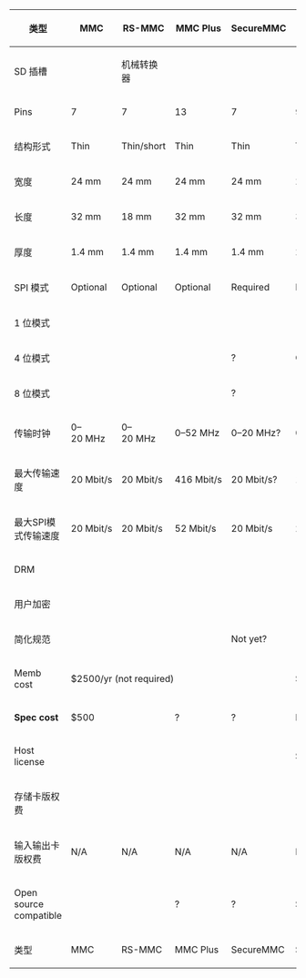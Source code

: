 {| class="wikitable"
!类型 || MMC || RS-MMC || MMC&nbsp;Plus || SecureMMC|| SD || '''SDIO''' || miniSD || microSD 
|-
|SD 插槽 || {{Yes}} || 机械转换器 || {{Yes}} || {{Yes}} || {{Yes}} || {{Yes}} || 机电转换器 || 机电转换器
|- 
|Pins || 7 || 7 || 13 || 7 || 9 || 9 || 11 || 8 
|-
|结构形式 || Thin ||Thin/short|| Thin || Thin || Thick || Thick ||Narrow/short/thin||Narrow/short/extrathin
|-
| 宽度 || 24&nbsp;mm || 24&nbsp;mm || 24&nbsp;mm || 24&nbsp;mm || 24&nbsp;mm || 24&nbsp;mm || 20&nbsp;mm || 11&nbsp;mm
|-
| 长度 || 32&nbsp;mm || 18&nbsp;mm || 32&nbsp;mm || 32&nbsp;mm || 32&nbsp;mm || 32&nbsp;mm+ || 21.5&nbsp;mm || 15&nbsp;mm 
|-
| 厚度 ||1.4&nbsp;mm ||1.4&nbsp;mm ||1.4&nbsp;mm ||1.4&nbsp;mm || 2.1&nbsp;mm || 2.1&nbsp;mm || 1.4&nbsp;mm || 1&nbsp;mm
|-
|SPI 模式 || Optional || Optional || Optional || Required || Required || Required || Required ||Required? 
|-
|1 位模式 || {{Yes}} || {{Yes}} || {{Yes}} || {{Yes}} || {{Yes}} || {{Yes}} || {{Yes}} || {{Yes}}
|-
|4 位模式 || {{No}} || {{No}} || {{Yes}} || ? || Optional || Optional|| Optional || Optional
|-
|8 位模式 || {{No}} || {{No}} || {{Yes}} || ? || {{No}} || {{No}} || {{No}} || {{No}} 
|-
|传输时钟 || 0&ndash;20&nbsp;MHz || 0&ndash;20&nbsp;MHz || 0&ndash;52&nbsp;MHz || 0&ndash;20&nbsp;MHz? || 0&ndash;25&nbsp;MHz || 0&ndash;25&nbsp;MHz || 0&ndash;25&nbsp;MHz? || 0&ndash;25&nbsp;MHz?
|-
|最大传输速度 || 20&nbsp;Mbit/s || 20&nbsp;Mbit/s || 416&nbsp;Mbit/s || 20&nbsp;Mbit/s? || 100&nbsp;Mbit/s || 100&nbsp;Mbit/s || 100&nbsp;Mbit/s || 100&nbsp;Mbit/s
|-
|最大SPI模式传输速度|| 20&nbsp;Mbit/s || 20&nbsp;Mbit/s || 52&nbsp;Mbit/s || 20&nbsp;Mbit/s || 25&nbsp;Mbit/s || 25&nbsp;Mbit/s || 25&nbsp;Mbit/s || 25&nbsp;Mbit/s
|-
|DRM || {{No}} || {{No}} || {{No}} || {{Yes}} || {{Yes}} || N/A || {{Yes}} || {{Yes}}
|-
|用户加密|| {{No}} || {{No}} || {{No}} || {{Yes}} || {{No}} || {{No}} || {{No}} || {{No}}
|-
|简化规范|| {{Yes}} || {{Yes}} || {{No}} || Not yet? || {{Yes}} || {{Yes}} || {{No}} || {{No}}
|-
|Memb cost ||colspan=4|$2500/yr (not required)||colspan=4|$1500/yr (appears required)
|-
|'''Spec cost''' ||colspan=2| $500 || ? || ? ||Member || Member || Member || Member
|-
|Host license || {{No}} || {{No}} || {{No}} || {{No}} ||colspan=4|$1000/yr+memb
|-
|存储卡版权费 || {{Yes}} || {{Yes}} || {{Yes}} || {{Yes}} || {{Yes}} || {{Yes}} || {{Yes}} || {{Yes}}
|-
|输入输出卡版权费 || N/A || N/A || N/A || N/A || N/A ||$1000/yr+memb|| N/A || N/A 
|-
|Open source compatible || {{Yes}} || {{Yes}} || {{Yes}}? || {{Yes}}? ||SPI only || SPI only || SPI only || SPI only
|-
!类型 || MMC || RS-MMC || MMC&nbsp;Plus || SecureMMC|| SD || '''SDIO''' || miniSD || microSD
|}